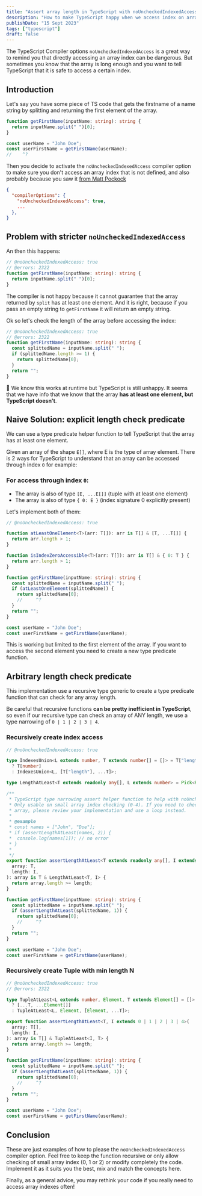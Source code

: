 ```yaml
---
title: "Assert array length in TypeScript with noUncheckedIndexedAccess"
description: "How to make TypeScript happy when we access index on array with noUncheckedIndexedAccess compiler option set to true"
publishDate: "15 Sept 2023"
tags: ["typescript"]
draft: false
---
```


The TypeScript Compiler options `noUncheckedIndexedAccess` is a great way to remind you that directly accessing an array index can be dangerous. But sometimes you know that the array is long enough and you want to tell TypeScript that it is safe to access a certain index.

## Introduction

Let's say you have some piece of TS code that gets the firstname of a name string by splitting and returning the first element of the array.

```ts twoslash
function getFirstName(inputName: string): string {
  return inputName.split(" ")[0];
}

const userName = "John Doe";
const userFirstName = getFirstName(userName);
//    ^?
```

Then you decide to activate the `noUncheckedIndexedAccess` compiler option to make sure you don't access an array index that is not defined, and also probably because you saw it [from Matt Pockock](https://www.totaltypescript.com/tips/make-accessing-objects-safer-by-enabling-nouncheckedindexedaccess-in-tsconfig)

```json
{
  "compilerOptions": {
    "noUncheckedIndexedAccess": true,
    ...
  },
}
```

## Problem with stricter `noUncheckedIndexedAccess`

An then this happens:

```ts twoslash
// @noUncheckedIndexedAccess: true
// @errors: 2322
function getFirstName(inputName: string): string {
  return inputName.split(" ")[0];
}
```

The compiler is not happy because it cannot guarantee that the array returned by `split` has at least one element. And it is right, because if you pass an empty string to `getFirstName` it will return an empty string.

Ok so let's check the length of the array before accessing the index:

```ts twoslash
// @noUncheckedIndexedAccess: true
// @errors: 2322
function getFirstName(inputName: string): string {
  const splittedName = inputName.split(" ");
  if (splittedName.length >= 1) {
    return splittedName[0];
  }
  return "";
}
```

🤔 We know this works at runtime but TypeScript is still unhappy. It seems that we have info that we know that the array **has at least one element, but TypeScript doesn't**.

## Naive Solution: explicit length check predicate

We can use a type predicate helper function to tell TypeScript that the array has at least one element.

Given an array of the shape `E[]`, where E is the type of array element. There is 2 ways for TypeScript to understand that an array can be accessed through index `0` for example:

### For access through index `0`:

- The array is also of type `[E, ...E[]]` (tuple with at least one element)
- The array is also of type `{ 0: E }` (index signature 0 explicitly present)

Let's implement both of them:

```ts twoslash
// @noUncheckedIndexedAccess: true

function atLeastOneElement<T>(arr: T[]): arr is T[] & [T, ...T[]] {
  return arr.length > 1;
}

function isIndexZeroAccessible<T>(arr: T[]): arr is T[] & { 0: T } {
  return arr.length > 1;
}

function getFirstName(inputName: string): string {
  const splittedName = inputName.split(" ");
  if (atLeastOneElement(splittedName)) {
    return splittedName[0];
    //     ^?
  }
  return "";
}

const userName = "John Doe";
const userFirstName = getFirstName(userName);
```

This is working but limited to the first element of the array. If you want to access the second element you need to create a new type predicate function.

## Arbitrary length check predicate

This implementation use a recursive type generic to create a type predicate function that can check for any array length.

Be careful that recursive functions **can be pretty inefficient in TypeScript**, so even if our recursive type can check an array of ANY length, we use a type narrowing of `0 | 1 | 2 | 3 | 4`.

### Recursively create index access

```ts twoslash
// @noUncheckedIndexedAccess: true

type IndexesUnion<L extends number, T extends number[] = []> = T["length"] extends L
  ? T[number]
  : IndexesUnion<L, [T["length"], ...T]>;

type LengthAtLeast<T extends readonly any[], L extends number> = Pick<Required<T>, IndexesUnion<L>>;

/**
 * TypeScript type narrowing assert helper function to help with noUncheckedIndexedAccess.
 * Only usable on small array index checking (0-4). If you need to check a larger
 * array, please review your implementation and use a loop instead.
 *
 * @example
 * const names = ["John", "Doe"];
 * if (assertLengthAtLeast(names, 2)) {
 *  console.log(names[1]); // no error
 * }
 *
 */
export function assertLengthAtLeast<T extends readonly any[], I extends 0 | 1 | 2 | 3 | 4>(
  array: T,
  length: I,
): array is T & LengthAtLeast<T, I> {
  return array.length >= length;
}

function getFirstName(inputName: string): string {
  const splittedName = inputName.split(" ");
  if (assertLengthAtLeast(splittedName, 1)) {
    return splittedName[0];
    //     ^?
  }
  return "";
}

const userName = "John Doe";
const userFirstName = getFirstName(userName);
```

### Recursively create Tuple with min length N

```ts twoslash
// @noUncheckedIndexedAccess: true
// @errors: 2322

type TupleAtLeast<L extends number, Element, T extends Element[] = []> = T["length"] extends L
  ? [...T, ...Element[]]
  : TupleAtLeast<L, Element, [Element, ...T]>;

export function assertLengthAtLeast<T, I extends 0 | 1 | 2 | 3 | 4>(
  array: T[],
  length: I,
): array is T[] & TupleAtLeast<I, T> {
  return array.length >= length;
}

function getFirstName(inputName: string): string {
  const splittedName = inputName.split(" ");
  if (assertLengthAtLeast(splittedName, 1)) {
    return splittedName[0];
    //     ^?
  }
  return "";
}

const userName = "John Doe";
const userFirstName = getFirstName(userName);
```

## Conclusion

These are just examples of how to please the `noUncheckedIndexedAccess` compiler option. Feel free to keep the function recursive or only allow checking of small array index (0, 1 or 2) or modify completely the code. Implement it as it suits you the best, mix and match the concepts here.

Finally, as a general advice, you may rethink your code if you really need to access array indexes often!
